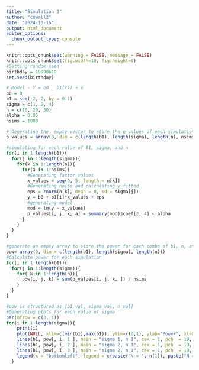 ```yaml
---
title: "Simulation 3"
author: "cnwall2"
date: "2024-10-16"
output: html_document
editor_options: 
  chunk_output_type: console
---
```


```r
knitr::opts_chunk$set(warning = FALSE, message = FALSE)
knitr::opts_chunk$set(fig.width=10, fig.height=6) 
#Setting random seed
birthday = 19990619
set.seed(birthday)
```

```r
# Model - Y = b0 _ b1(x1) + e
b0 = 0
b1 = seq(-2, 2, by = 0.1)
sigma = c(1, 2, 4)
n = c(10, 20, 30)
alpha = 0.05
nsims = 1000

# Generating the  empty vector to store the p-values of each simulation
p_values = array(0, dim = c(length(b1), length(sigma), length(n), nsims))

#simulating for each value of B1, sigma, and n
for(i in 1:length(b1)){
  for(j in 1:length(sigma)){
    for(k in 1:length(n)){
      for(a in 1:nsims){
        #Generating factor values
        x_values = seq(0, 5, length = n[k])
        #Generating noise and calculating y_fitted
        eps = rnorm(n[k], mean = 0, sd = sigma[j])
        y = b0 + b1[i]*x_values + eps
        #generating model
        mod = lm(y ~ x_values)
        p_values[i, j, k, a] = summary(mod)$coef[2, 4] < alpha
      }
    }
  }
}

#generate an empty array to store the power for each combo of b1, n, and sigma
pow= array(0, dim = c(length(b1), length(sigma), length(n)))
#Calculate power for each simulation
for(i in 1:length(b1)){
  for(j in 1:length(sigma)){
    for( k in 1:length(n)){
      pow[i, j, k] = sum(p_values[i, j, k, ]) / nsims
    }
  }
}
```

```r
#pow is structured as [b1_val, sigma_val, n_val]
#Generating plots for each value of sigma
par(mfrow = c(3, 1))
for(i in 1:length(sigma)){
    print(i)
    plot(NULL, xlim=c(min(b1),max(b1)), ylim=c(0,1), ylab="Power", xlab="B1", main = paste("Sigma = ", sigma[i]))
    lines(b1, pow[, i, 1 ], main = "sigma 1, n 1", cex = 1, pch  = 19, col = "red")
    lines(b1, pow[, i, 2 ], main = "sigma 2, n 1", cex = 1, pch  = 19, col = "blue")
    lines(b1, pow[, i, 3 ], main = "sigma 2, n 1", cex = 1, pch  = 19, col = "darkgreen")
    legend(x = "bottomleft", legend = c(paste("N = ", n[1]), paste("N = ", n[2]), paste("N = ", n[3])), fill = c("red", "blue", "darkgreen"), cex = 0.75)
  }


```






















































